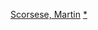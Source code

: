 {{Navbox
|name = 馬丁·史柯西斯
|title = [[马丁·斯科西斯|-{zh-hans:马丁·斯科西斯; zh-hk:馬田·史高西斯; zh-tw:馬丁·史柯西斯;}-]]{{link-en|馬丁·史柯西斯作品列表|Martin Scorsese filmography|作品}}
|state = {{{state|autocollapse}}}
|listclass = hlist

|group1 = 電影
|list1  =

* 《[[誰在敲我的門]]》（1967）
* 《[[冷血霹靂火]]》（1972）
* 《[[窮街陋巷]]》（1973）
* 《[[愛莉絲不住在這裡]]》（1974）
* 《[[出租车司机 (电影)|計程車司機]]》（1976）
* 《[[紐約，紐約 (電影)|紐約，紐約]]》（1977）
* 《[[愤怒的公牛|蠻牛]]》（1980）
* 《[[喜劇之王 (1983年電影)|喜劇之王]]》（1982）
* 《[[三更半夜|下班後]]》（1985）
* 《[[金錢本色]]》（1986）
* 《[[基督的最後誘惑 (電影)|基督的最後誘惑]]》（1988）
* 《[[大都會傳奇]]》（1989）
* 《[[盜亦有道|四海好兄弟]]》（1990）
* 《[[海角驚魂|恐怖角]]》（1991）
* 《[[纯真年代 (电影)|純真年代]]》（1993）
* 《[[賭城風雲 (1995年電影)|賭國風雲]]》（1995）
* 《[[達賴的一生]]》（1997）
* 《[[午夜速遞|穿梭鬼門關]]》（1999）
* 《[[紐約黑幫]]》（2002）
* 《[[飞行者|神鬼玩家]]》（2004）
* 《[[無間道風雲|神鬼無間]]》（2006）
* 《[[隔離島|隔離島]]》（2010）
* 《[[雨果 (电影)|雨果的冒險]]》（2011）
* 《[[华尔街之狼]]》（2013）
* 《[[沉默 (電影)|沉默]]》（2016）
* 《[[愛爾蘭人 (2019年電影)|愛爾蘭人]]》（2019）

|group2 = 短片
|list2 =
* 《{{link-en|像你這樣的好女孩在這裡做什麼？|What's a Nice Girl Like You Doing in a Place Like This?}}》（1963）
* 《{{link-en|莫瑞，這不只是關於你！|It's Not Just You, Murray!}}》（1964）
* 《{{link-en|剃須記|The Big Shave}}》（1967）
* 《[[Bad (迈克尔·杰克逊专辑)#音樂錄影帶|Bad]]》 (1987，MV）
* 《{{link-en|米蘭製造|Made in Milan}}》（1990）
* 《{{link-en|瑞瑟瓦的關鍵|The Key to Reserva}}》（2007）

|group3 = 紀錄片
|list3 = 
* 《{{link-en|街景一九七〇|Street Scenes}}》（1970）
* 《{{link-en|義大利裔美國人 (紀錄片)|Italianamerican|義大利裔美國人}}》（1974）
* 《[[最後華爾茲]]》（1978）
* 《{{link-en|給愛麗雅的信|A Letter to Elia}}》（2010）
* 《{{link-en|公眾演講|Public Speaking (film)}}》（2010）
* 《{{link-en|喬治·哈里森：活在物質的世界|George Harrison: Living in the Material World}}》（2011）

|group9 = 僅監製
|list9 =
* 《{{link-en|致命賭局|The Grifters (film)}}》（1990）
* 《{{link-en|瘋狗馬子|Mad Dog and Glory}}》（1993）
* 《{{link-en|黑街追緝令|Clockers (film)}}》（1995）
* 《{{link-en|非戀不可|The Hi-Lo Country}}》（1998）
* 《{{link-en|我辦事，你放心|You Can Count on Me}}》（2000）
* 《{{link-en|希臘新娘|Brides (2004 film)}}》（2004）
* 《[[年輕的維多利亞]]》（2009，[[年轻的维多利亚获奖列表|荣誉]]）
* 《[[海濱帝國|-{zh-hans:大西洋帝国;zh-hk:酒私風雲;zh-tw:海濱帝國;}-]]》（2010-2014，電視劇）
* 《[[黑幫追殺令]]》（2013）
* 《[[青龍復仇]]》（2014）

}}<noinclude>
[[Category:美国电影导演模板|Scorsese, Martin]]
[[Category:马丁·斯科塞斯电影|*]]
{{collapsible option}}
</noinclude>